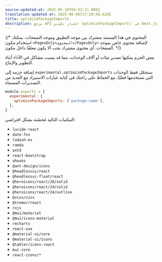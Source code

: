 ```yaml
---
source-updated-at: 2025-05-16T04:52:11.000Z
translation-updated-at: 2025-06-06T17:28:58.624Z
title: optimizePackageImports
description: مرجع API لخيار تكوين `optimizePackageImports` في Next.js
---
```


{/* المحتوى في هذا المستند مشترك بين موجه التطبيق وموجه الصفحات. يمكنك استخدام مكون `<PagesOnly>المحتوى</PagesOnly>` لإضافة محتوى خاص بموجه الصفحات. أي محتوى مشترك يجب ألا يكون مغلفًا داخل مكون. */}

بعض الحزم يمكنها تصدير مئات أو آلاف الوحدات، مما قد يسبب مشاكل في الأداء أثناء التطوير والإنتاج.

إضافة حزمة إلى `experimental.optimizePackageImports` ستحمّل فقط الوحدات التي تستخدمها فعليًا، مع الحفاظ على راحتك في كتابة عبارات الاستيراد مع العديد من التصديرات المسماة.

```js filename="next.config.js"
module.exports = {
  experimental: {
    optimizePackageImports: ['package-name'],
  },
}
```

المكتبات التالية مُحسّنة بشكل افتراضي:

- `lucide-react`
- `date-fns`
- `lodash-es`
- `ramda`
- `antd`
- `react-bootstrap`
- `ahooks`
- `@ant-design/icons`
- `@headlessui/react`
- `@headlessui-float/react`
- `@heroicons/react/20/solid`
- `@heroicons/react/24/solid`
- `@heroicons/react/24/outline`
- `@visx/visx`
- `@tremor/react`
- `rxjs`
- `@mui/material`
- `@mui/icons-material`
- `recharts`
- `react-use`
- `@material-ui/core`
- `@material-ui/icons`
- `@tabler/icons-react`
- `mui-core`
- `react-icons/*`